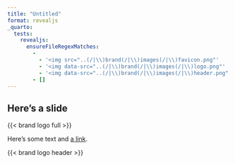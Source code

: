 ```yaml
---
title: "Untitled"
format: revealjs
_quarto:
  tests:
    revealjs:
      ensureFileRegexMatches:
        -
          - '<img src="..(/|\\)brand(/|\\)images(/|\\)favicon.png"'
          - '<img data-src="..(/|\\)brand(/|\\)images(/|\\)logo.png"'
          - '<img data-src="..(/|\\)brand(/|\\)images(/|\\)header.png"'
        - []
---
```


## Here's a slide

{{< brand logo full >}}

Here's some text and [a link](https://example.com).

{{< brand logo header >}}
